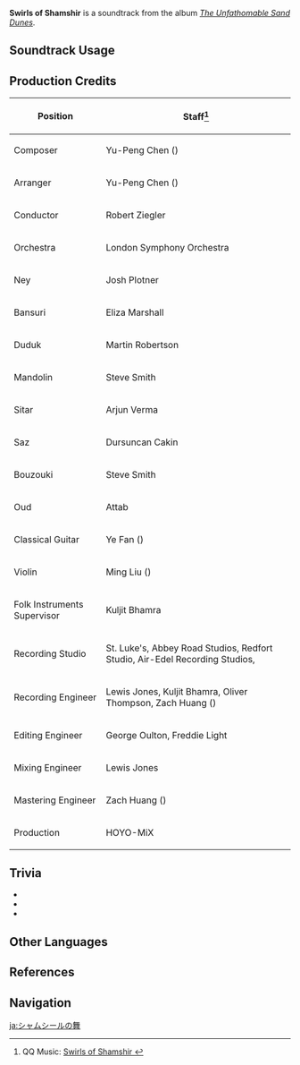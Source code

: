 {{See also|Swirls of the Stream}}
{{Soundtrack Infobox
|image          = The Unfathomable Sand Dunes.png
|album          = The Unfathomable Sand Dunes
|disc           = 3
|number         = 103
|featured       =
|featured2      =
|featured3      =
|featured_disc  =
|featured_disc2 =
|featured_disc3 =
|youtube_id     = rqOtnxToDwM
|spotify_id     = 3TDu0iybuEgsg5HMIv3yM1
|previous       = Across Dimming Asterisms
|next           = Swirls of Sachmis
}}
'''Swirls of Shamshir''' is a soundtrack from the album ''[[The Unfathomable Sand Dunes]]''.

==Soundtrack Usage==
{{Soundtrack Usage
|location = Great Red Sand;;Girdle of the Sands\combat
|eventgameplay = Fulminating Sandstorm;;The Recollector's Path//Tranquil Trail
}}

==Production Credits==
{| class="wikitable"
! Position
! Staff<ref>QQ Music: [https://y.qq.com/n/ryqq/songDetail/00456BW12RF4AZ Swirls of Shamshir {{zh|狮尾之舞}}]</ref>
|-
! Composer
| Yu-Peng Chen ({{zh|陈致逸}})
|-
! Arranger
| Yu-Peng Chen ({{zh|陈致逸}})
|-
! Conductor
| Robert Ziegler
|-
! Orchestra
| London Symphony Orchestra
|-
! Ney
| Josh Plotner
|-
! Bansuri
| Eliza Marshall
|-
! Duduk
| Martin Robertson
|-
! Mandolin
| Steve Smith
|-
! Sitar
| Arjun Verma
|-
! Saz
| Dursuncan Cakin
|-
! Bouzouki
| Steve Smith
|-
! Oud
| Attab
|-
! Classical Guitar
| Ye Fan ({{zh|范晔}})
|-
! Violin
| Ming Liu ({{zh|柳鸣}})
|-
! Folk Instruments Supervisor
| Kuljit Bhamra
|-
! Recording Studio
| St. Luke's, Abbey Road Studios, Redfort Studio, Air-Edel Recording Studios, {{Not a Typo|52Hz Studio}}
|-
! Recording Engineer
| Lewis Jones, Kuljit Bhamra, Oliver Thompson, Zach Huang ({{zh|黄巍}})
|-
! Editing Engineer
| George Oulton, Freddie Light
|-
! Mixing Engineer
| Lewis Jones
|-
! Mastering Engineer
| Zach Huang ({{zh|黄巍}})
|-
! Production
| HOYO-MiX
|}
<!--
==Gallery==
<gallery>
Sumeru Live Symphony Performance - Genshin Impact
</gallery>
-->

==Trivia==
* {{Transclude|Swirls of the Stream|SumeruCombatTheme1|section=1}}
* {{Transclude|Sumeru (Soundtrack)|SumeruMainLeitmotif|section=1}}
* {{Transclude|Sumeru (Soundtrack)|SumeruMainLeitmotif2|section=1}}

==Other Languages==
{{Other Languages
|en       = Swirls of Shamshir
|zhs      = 狮尾之舞
|zhs_rm   = Shīwěi zhī Wǔ
|zht      = 獅尾之舞
|zht_rm   = Shīwěi zhī Wǔ
|zh_tl    = Dance of the Lion-Tail
|ja       = シャムシールの舞
|ja_rm    = Shamushiiru no Mai{{Assumed}}
|ja_tl    = Dance of Shamshir
|ko       = 샴시르의 춤
|ko_rm    = Syamsireu-ui Chum
|ko_tl    = Dance of Shamshir
}}

==References==
{{Reflist}}

==Navigation==
{{Soundtrack Navbox|The Unfathomable Sand Dunes}}

[[ja:シャムシールの舞]]